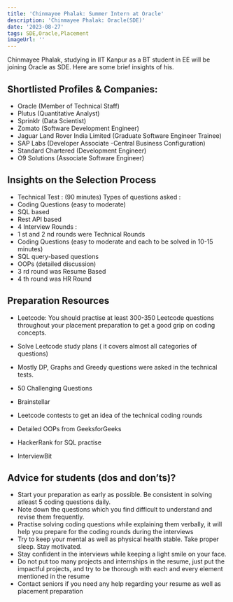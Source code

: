 ```yaml
---
title: 'Chinmayee Phalak: Summer Intern at Oracle'
description: 'Chinmayee Phalak: Oracle(SDE)'
date: '2023-08-27'
tags: SDE,Oracle,Placement
imageUrl: ''
---
```


Chinmayee Phalak, studying in IIT Kanpur as a BT student in EE will be joining Oracle as SDE. Here are some brief insights of his.

## Shortlisted Profiles & Companies:
- Oracle (Member of Technical Staff)
- Plutus (Quantitative Analyst)
- Sprinklr (Data Scientist)
- Zomato (Software Development Engineer)
- Jaguar Land Rover India Limited (Graduate Software Engineer Trainee)
- SAP Labs (Developer Associate -Central Business Configuration)
- Standard Chartered (Development Engineer)
- O9 Solutions (Associate Software Engineer)

## Insights on the Selection Process
- Technical Test : (90 minutes)
Types of questions asked :
 - Coding Questions (easy to moderate)
 - SQL based 
 - Rest API based
- 4 Interview Rounds :
 - 1 st and 2 nd rounds were Technical Rounds
 - Coding Questions (easy to moderate and each to be solved in 10-15 minutes)
 - SQL query-based questions
 - OOPs (detailed discussion)
 - 3 rd round was Resume Based
 - 4 th round was HR Round

##  Preparation Resources
- Leetcode: You should practise at least 300-350 Leetcode questions throughout your placement preparation to get a good grip on coding concepts.
- Solve Leetcode study plans ( it covers almost all categories of questions)
- Mostly DP, Graphs and Greedy questions were asked in the technical
tests.

- 50 Challenging Questions
- Brainstellar
- Leetcode contests to get an idea of the technical coding rounds
- Detailed OOPs from GeeksforGeeks
- HackerRank for SQL practise
- InterviewBit

## Advice for students (dos and don’ts)? 
- Start your preparation as early as possible. Be consistent in solving atleast 5
coding questions daily.
- Note down the questions which you find difficult to understand and revise them
frequently.
- Practise solving coding questions while explaining them verbally, it will help you
prepare for the coding rounds during the interviews
- Try to keep your mental as well as physical health stable. Take proper sleep.
Stay motivated.
- Stay confident in the interviews while keeping a light smile on your face.
- Do not put too many projects and internships in the resume, just put the
impactful projects, and try to be thorough with each and every element
mentioned in the resume
- Contact seniors if you need any help regarding your resume as well as placement
preparation

